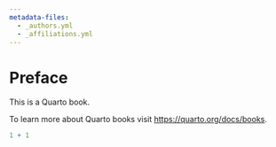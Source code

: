 ```yaml
---
metadata-files:
  - _authors.yml
  - _affiliations.yml
---
```


# Preface {.unnumbered}

This is a Quarto book.

To learn more about Quarto books visit <https://quarto.org/docs/books>.

```r
1 + 1
```
